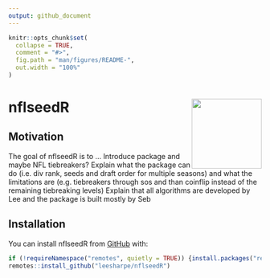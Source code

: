 ```yaml
---
output: github_document
---
```


<!-- README.md is generated from README.Rmd. Please edit that file -->

```r
knitr::opts_chunk$set(
  collapse = TRUE,
  comment = "#>",
  fig.path = "man/figures/README-",
  out.width = "100%"
)
```

# nflseedR <img src='man/figures/logo.png' align="right" height="139" />

<!-- badges: start -->
<!-- badges: end -->

## Motivation

The goal of nflseedR is to ...
Introduce package and maybe NFL tiebreakers?
Explain what the package can do (i.e. div rank, seeds and draft order for multiple seasons) and what the limitations are (e.g. tiebreakers through sos and than coinflip instead of the remaining tiebreaking levels)
Explain that all algorithms are developed by Lee and the package is built mostly by Seb

## Installation

<!-- You can install the released version of nflseedR from [CRAN](https://CRAN.R-project.org) with: -->

<!-- ``` r -->
<!-- install.packages("nflseedR") -->
<!-- ``` -->

You can install nflseedR from [GitHub](https://github.com/) with:

``` r
if (!requireNamespace("remotes", quietly = TRUE)) {install.packages("remotes")}
remotes::install_github("leesharpe/nflseedR")
```
